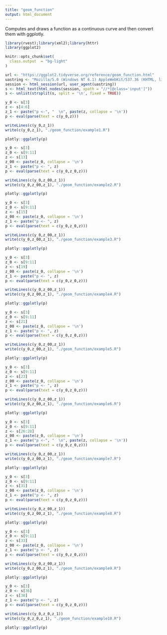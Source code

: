 ```yaml
---
title: "geom_function"
output: html_document
---
```


Computes and draws a function as a continuous curve and then convert them with ggplotly.

```r
library(rvest);library(xml2);library(httr)
library(ggplot2)

knitr::opts_chunk$set(
  class.output  = "bg-light"
)
```

```r
url <- "https://ggplot2.tidyverse.org/reference/geom_function.html"
uastring <- "Mozilla/5.0 (Windows NT 6.1) AppleWebKit/537.36 (KHTML, like Gecko) Chrome/88.0.4324.190 Safari/537.36"
session <- html_session(url, user_agent(uastring))
s <- html_text(html_nodes(session, xpath = "//*[@class='input']"))
s <- unlist(strsplit(s, split = '\n', fixed = TRUE))
```

```r
y_0 <- s[3]
z <- s[4:6]
z_1 <- paste("p <-", "  \n", paste(z, collapse = '\n'))
p <- eval(parse(text = c(y_0,z)))
```

```r
writeLines(c(y_0,z_1))
write(c(y_0,z_1), "./geom_function/example1.R")
```

```r
plotly::ggplotly(p)
```

```r
y_0 <- s[3]
z_0 <- s[9:11]
z <- s[13]
z_00 <- paste(z_0, collapse = '\n')
z_1 <- paste("p <- ", z)
p <- eval(parse(text = c(y_0,z_0,z)))
```

```r
writeLines(c(y_0,z_00,z_1))
write(c(y_0,z_00,z_1), "./geom_function/example2.R")
```

```r
plotly::ggplotly(p)
```

```r
y_0 <- s[3]
z_0 <- s[9:11]
z <- s[15]
z_00 <- paste(z_0, collapse = '\n')
z_1 <- paste("p <- ", z)
p <- eval(parse(text = c(y_0,z_0,z)))
```

```r
writeLines(c(y_0,z_00,z_1))
write(c(y_0,z_00,z_1), "./geom_function/example3.R")
```

```r
plotly::ggplotly(p)
```

```r
y_0 <- s[3]
z_0 <- s[9:11]
z <- s[19]
z_00 <- paste(z_0, collapse = '\n')
z_1 <- paste("p <- ", z)
p <- eval(parse(text = c(y_0,z_0,z)))
```

```r
writeLines(c(y_0,z_00,z_1))
write(c(y_0,z_00,z_1), "./geom_function/example4.R")
```

```r
plotly::ggplotly(p)
```

```r
y_0 <- s[3]
z_0 <- s[9:11]
z <- s[21]
z_00 <- paste(z_0, collapse = '\n')
z_1 <- paste("p <- ", z)
p <- eval(parse(text = c(y_0,z_0,z)))
```

```r
writeLines(c(y_0,z_00,z_1))
write(c(y_0,z_00,z_1), "./geom_function/example5.R")
```

```r
plotly::ggplotly(p)
```

```r
y_0 <- s[3]
z_0 <- s[9:11]
z <- s[23]
z_00 <- paste(z_0, collapse = '\n')
z_1 <- paste("p <- ", z)
p <- eval(parse(text = c(y_0,z_0,z)))
```

```r
writeLines(c(y_0,z_00,z_1))
write(c(y_0,z_00,z_1), "./geom_function/example6.R")
```

```r
plotly::ggplotly(p)
```

```r
y_0 <- s[3]
z_0 <- s[9:11]
z <- s[26:28]
z_00 <- paste(z_0, collapse = '\n')
z_1 <- paste("p <-", "  \n", paste(z, collapse = '\n'))
p <- eval(parse(text = c(y_0,z_0,z)))
```

```r
writeLines(c(y_0,z_00,z_1))
write(c(y_0,z_00,z_1), "./geom_function/example7.R")
```

```r
plotly::ggplotly(p)
```

```r
y_0 <- s[3]
z_0 <- s[9:11]
z <- s[31]
z_00 <- paste(z_0, collapse = '\n')
z_1 <- paste("p <- ", z)
p <- eval(parse(text = c(y_0,z_0,z)))
```

```r
writeLines(c(y_0,z_00,z_1))
write(c(y_0,z_00,z_1), "./geom_function/example8.R")
```

```r
plotly::ggplotly(p)
```

```r
y_0 <- s[3]
z_0 <- s[9:11]
z <- s[33]
z_00 <- paste(z_0, collapse = '\n')
z_1 <- paste("p <- ", z)
p <- eval(parse(text = c(y_0,z_0,z)))
```

```r
writeLines(c(y_0,z_00,z_1))
write(c(y_0,z_00,z_1), "./geom_function/example9.R")
```

```r
plotly::ggplotly(p)
```

```r
y_0 <- s[3]
z_0 <- s[36]
z <- s[38]
z_1 <- paste("p <- ", z)
p <- eval(parse(text = c(y_0,z_0,z)))
```

```r
writeLines(c(y_0,z_0,z_1))
write(c(y_0,z_0,z_1), "./geom_function/example10.R")
```

```r
plotly::ggplotly(p)
```







